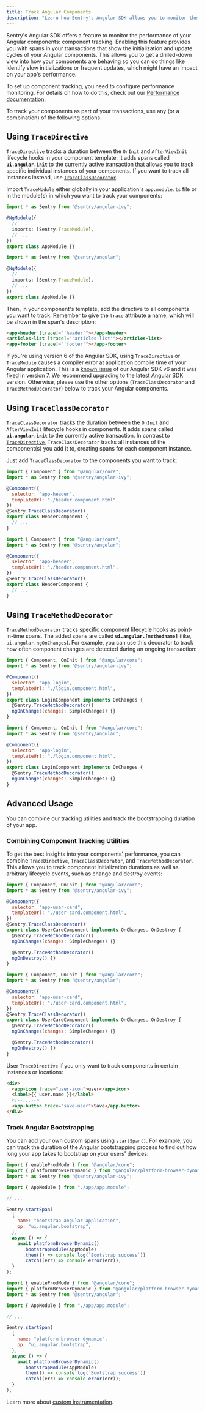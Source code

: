 ```yaml
---
title: Track Angular Components
description: "Learn how Sentry's Angular SDK allows you to monitor the rendering performance of your application and its components."
---
```


Sentry's Angular SDK offers a feature to monitor the performance of your Angular components: component tracking. Enabling this feature provides you with spans in your transactions that show the initialization and update cycles of your Angular components. This allows you to get a drilled-down view into how your components are behaving so you can do things like identify slow initializations or frequent updates, which might have an impact on your app's performance.

<Alert>

To set up component tracking, you need to configure performance monitoring. For details on how to do this, check out our [Performance documentation](/platforms/javascript/guides/angular/performance/).

</Alert>

To track your components as part of your transactions, use any (or a combination) of the following options.

## Using `TraceDirective`

`TraceDirective` tracks a duration between the `OnInit` and `AfterViewInit` lifecycle hooks in your component template. It adds spans called **`ui.angular.init`** to the currently active transaction that allows you to track specific individual instances of your components. If you want to track all instances instead, use [`TraceClassDecorator`](#using-traceclassdecorator).

Import `TraceModule` either globally in your application's `app.module.ts` file or in the module(s) in which
you want to track your components:

```typescript {filename:app.module.ts} {tabTitle:Angular 12+}
import * as Sentry from "@sentry/angular-ivy";

@NgModule({
  // ...
  imports: [Sentry.TraceModule],
  // ...
})
export class AppModule {}
```

```typescript {filename:app.module.ts} {tabTitle:Angular 10/11}
import * as Sentry from "@sentry/angular";

@NgModule({
  // ...
  imports: [Sentry.TraceModule],
  // ...
})
export class AppModule {}
```

Then, in your component's template, add the directive to all components you want to track. Remember to give the `trace` attribute a name, which will be shown in the span's description:

```html {filename:app.component.ts}
<app-header [trace]="'header'"></app-header>
<articles-list [trace]="'articles-list'"></articles-list>
<app-footer [trace]="'footer'"></app-footer>
```

<Alert level="info" title="Compatibility">

If you're using version 6 of the Angular SDK, using `TraceDirective` or `TraceModule` causes a
compiler error at application compile time of your Angular application. This is a [known issue](https://github.com/getsentry/sentry-javascript/issues/3282)
of our Angular SDK v6 and it was [fixed](https://github.com/getsentry/sentry-javascript/issues/4644)
in version 7. We recommend upgrading to the latest Angular SDK version.
Otherwise, please use the other options (`TraceClassDecorator` and `TraceMethodDecorator`)
below to track your Angular components.

</Alert>

## Using `TraceClassDecorator`

`TraceClassDecorator` tracks the duration between the `OnInit` and `AfterViewInit` lifecycle hooks in components. It adds spans called **`ui.angular.init`** to the currently active transaction. In contrast to [`TraceDirective`](#using-tracedirective), `TraceClassDecorator` tracks all instances of the component(s) you add it to, creating spans for each component instance.

Just add `TraceClassDecorator` to the components you want to track:

```javascript {filename:header.component.ts} {tabTitle: Angular 12+}
import { Component } from "@angular/core";
import * as Sentry from "@sentry/angular-ivy";

@Component({
  selector: "app-header",
  templateUrl: "./header.component.html",
})
@Sentry.TraceClassDecorator()
export class HeaderComponent {
  // ...
}
```

```javascript {filename:header.component.ts} {tabTitle: Angular 10/11}
import { Component } from "@angular/core";
import * as Sentry from "@sentry/angular";

@Component({
  selector: "app-header",
  templateUrl: "./header.component.html",
})
@Sentry.TraceClassDecorator()
export class HeaderComponent {
  // ...
}
```

## Using `TraceMethodDecorator`

`TraceMethodDecorator` tracks specific component lifecycle hooks as point-in-time spans. The added spans are called **`ui.angular.[methodname]`** (like, `ui.angular.ngOnChanges`). For example, you can use this decorator to track how often component changes are detected during an ongoing transaction:

```javascript {filename:login.component.ts} {tabTitle: Angular 12+}
import { Component, OnInit } from "@angular/core";
import * as Sentry from "@sentry/angular-ivy";

@Component({
  selector: "app-login",
  templateUrl: "./login.component.html",
})
export class LoginComponent implements OnChanges {
  @Sentry.TraceMethodDecorator()
  ngOnChanges(changes: SimpleChanges) {}
}
```

```javascript {filename:login.component.ts} {tabTitle: Angular 10/11}
import { Component, OnInit } from "@angular/core";
import * as Sentry from "@sentry/angular";

@Component({
  selector: "app-login",
  templateUrl: "./login.component.html",
})
export class LoginComponent implements OnChanges {
  @Sentry.TraceMethodDecorator()
  ngOnChanges(changes: SimpleChanges) {}
}
```

## Advanced Usage

You can combine our tracking utilities and track the bootstrapping duration of your app.

### Combining Component Tracking Utilities

To get the best insights into your components' performance, you can combine `TraceDirective`, `TraceClassDecorator`, and `TraceMethodDecorator`. This allows you to track component initialization durations as well as arbitrary lifecycle events, such as change and destroy events:

```javascript {filename:user-card.component.ts} {tabTitle: Angular 12+}
import { Component, OnInit } from "@angular/core";
import * as Sentry from "@sentry/angular-ivy";

@Component({
  selector: "app-user-card",
  templateUrl: "./user-card.component.html",
})
@Sentry.TraceClassDecorator()
export class UserCardComponent implements OnChanges, OnDestroy {
  @Sentry.TraceMethodDecorator()
  ngOnChanges(changes: SimpleChanges) {}

  @Sentry.TraceMethodDecorator()
  ngOnDestroy() {}
}
```

```javascript {filename:user-card.component.ts} {tabTitle: Angular 10/11}
import { Component, OnInit } from "@angular/core";
import * as Sentry from "@sentry/angular";

@Component({
  selector: "app-user-card",
  templateUrl: "./user-card.component.html",
})
@Sentry.TraceClassDecorator()
export class UserCardComponent implements OnChanges, OnDestroy {
  @Sentry.TraceMethodDecorator()
  ngOnChanges(changes: SimpleChanges) {}

  @Sentry.TraceMethodDecorator()
  ngOnDestroy() {}
}
```

User `TraceDirective` if you only want to track components in certain instances or locations:

```html {filename: user-card.component.html}
<div>
  <app-icon trace="user-icon">user</app-icon>
  <label>{{ user.name }}</label>
  <!--...-->
  <app-button trace="save-user">Save</app-button>
</div>
```

### Track Angular Bootstrapping

You can add your own custom spans using `startSpan()`. For example, you can track the duration of the Angular bootstrapping process to find out how long your app takes to bootstrap on your users' devices:

```javascript {tabTitle: Angular 12+} {filename:main.ts}
import { enableProdMode } from "@angular/core";
import { platformBrowserDynamic } from "@angular/platform-browser-dynamic";
import * as Sentry from "@sentry/angular-ivy";

import { AppModule } from "./app/app.module";

// ...

Sentry.startSpan(
  {
    name: "bootstrap-angular-application",
    op: "ui.angular.bootstrap",
  },
  async () => {
    await platformBrowserDynamic()
      .bootstrapModule(AppModule)
      .then(() => console.log(`Bootstrap success`))
      .catch((err) => console.error(err));
  }
);
```

```javascript {tabTitle: Angular 10/11} {filename:main.ts}
import { enableProdMode } from "@angular/core";
import { platformBrowserDynamic } from "@angular/platform-browser-dynamic";
import * as Sentry from "@sentry/angular";

import { AppModule } from "./app/app.module";

// ...

Sentry.startSpan(
  {
    name: "platform-browser-dynamic",
    op: "ui.angular.bootstrap",
  },
  async () => {
    await platformBrowserDynamic()
      .bootstrapModule(AppModule)
      .then(() => console.log(`Bootstrap success`))
      .catch((err) => console.error(err));
  }
);
```

Learn more about [custom instrumentation](../../performance/instrumentation/custom-instrumentation/).
